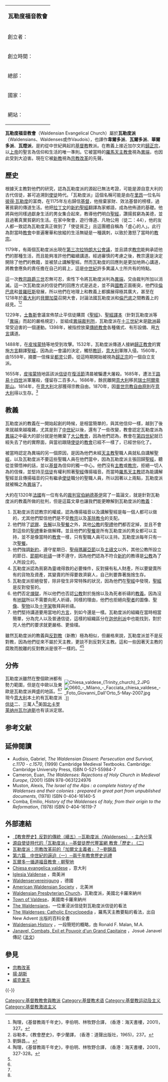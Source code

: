 {{NoteTA
|G1=Popes
}}
{| class="infobox bordered" style="width: 25em; text-align: left; font-size: 90%;"
|-
| colspan="2" style="text-align:center; font-size: large;" | '''瓦勒度福音教會'''
|- 
! 創立者：
| [[彼得·瓦勒度|彼得·瓦勒度]]
|-
! 創立時間：
| 現存最早記錄約於1177年；在1532年加入到[[法國|法國]]、[[瑞士|瑞士]]的基督新教
|-
! 總部：
| {{flagicon|Italy}} [[意大利|意大利]][[皮埃蒙特|皮埃蒙特]][[托雷佩利切|托雷佩利切]]
|-
! 國家：
| 國際性； 但是主要地在[[意大利|意大利]]、法國、[[德國|德國]]以及[[南美洲|南美洲]]。
|-
! 網站：
| [https://web.archive.org/web/20071202032508/http://www.chiesavaldese.org/indexen.html]
|}{{基督教}}{{更正教}}

'''瓦勒度福音教會'''（Waldensian Evangelical Church）屬於'''瓦勒度派'''（Waldensians、Waldenses或作Vaudois），也譯作'''韋爾多派'''、'''瓦爾多派'''、'''華爾多派'''、'''瓦燈派'''，是約從中世紀興起的[[基督教|基督教]]教派。在教義上接近加尔文的[[歸正宗|歸正宗]]，以[[上帝|上帝]]的聖言為信仰和生活的唯一準則。它被當時的[[羅馬天主教會|羅馬天主教會]]視為[[異端|異端]]，也因此受到大迫害。現在它被[[新教|新教]]視為[[宗教改革|宗教改革]]的先聲。

== 歷史 ==
根據天主教對他們的研究，認為瓦勒度派的源起已無法考證，可能是源自意大利的古代信徒，甚可追溯到[[使徒|使徒]]時代。「瓦勒度派」這個名稱可能是由在[[里昂|里昂]]一位名叫[[彼得·瓦勒度|彼得·瓦勒度]]的富商，在1175年左右歸信[[基督|基督]]，他捨棄家財、效法基督的榜樣，過著貧窮的傳道生活。他把[[拉丁文|拉丁文]]的[[新約聖經|新約聖經]]翻譯為家鄉語，成為他佈道的基礎。他將與他同樣過獻身生活的男女集合起來，教導他們明白[[聖經|聖經]]，讚揚貧窮為美德，並且過著真實貧窮的生活。在家中聚會，遊行傳道、凡物公用（徒二：44），他的友人都一致認為瓦勒度真正做到了「使徒貧乏」且這團體自稱為「虛心的人」。此行為對當時[[教會|教會]]中普遍奢華和放縱的生活無疑是一種諷刺，以致於激怒了當時的[[教宗|教宗]]。

1179年，有兩個瓦勒度派出現在[[第三次拉特朗大公會議|第三次拉特朗大公會議]]，並且請求[[教宗|教宗]]能夠承認他們的那種生活，而且能夠准許他們繼續講道。經過審慎的考慮之後，教宗還是決定開除了他們的教籍，並被禁止講解聖經。然而瓦勒度的回應則是更加地熱心講道，將教會應負的責任擔在自己的肩上，這是[[中世紀|中世紀]]許多異議人士所共有的特點。

這一次[[教宗路爵三世|教宗路爵三世]]忍無可忍，索性下令將瓦勒度派判為[[異端|異端]]，交由裁判所加以消滅。這一次瓦勒度派的信徒們的回應方式是逃走，並不與[[國教|國教]]正面衝突，他們往[[倫巴底|倫巴底]]和[[普羅旺斯|普羅旺斯]]發展，所以他們在地理上和教義上都擴展得極其廣大，甚至在1218年於[[義大利|義大利]]的[[貝爾加莫|貝爾加莫]]召開大會，討論法國瓦勒度派和[[倫巴底|倫巴底]]之間教義上的歧見。<ref>陶理，《基督教兩千年史》，李伯明、林牧野合譯， (香港：海天書樓，2001)，327。</ref><ref name="#1">谷勒本，《教會歷史》，李少蘭譯， (香港：道聲出版社，1965)，237。</ref>

1229年，[[土魯斯|土魯斯]]會議宣佈禁止平信徒購買《[[聖經|聖經]]》、[[聖經譯本|聖經譯本]]（針對瓦勒度派等「[[異端|異端]]」而起的嚴格規定），並組成[[異端裁判所|異端裁判所]]，瓦勒度派在[[十三世紀|十三世紀]]末是[[歐洲|歐洲]]最常受迫害的一個運動。1398年，被指控放棄[[傳統教會|傳統教會]]各種儀式、有形設備、用[[方言|方言]]講道。

1488年，在[[皮埃蒙特|皮埃蒙特]]等地受到攻擊。1532年，瓦勒度派傳道人接納[[歸正宗|歸正教會]]的實施[[方言|方言]]翻譯[[聖經|聖經]]，因為此一會議的決定，觸怒[[教廷|教廷]]，[[意大利|意大利]]軍隊入侵。1560年，由1559年{{le|高卢信条|French Confession of Faith}}，摘要一信條呈[[都灵|都灵]]公爵。從這時期開始被視為[[歸正宗|歸正宗]]的一個自立支派。

1655年，[[皮埃蒙特|皮埃蒙特]]地區該派[[信徒|信徒]]在[[復活節|復活節]]清晨被騙遭大屠殺。1685年，遭法王[[路易十四世|路易十四世]]派軍屠殺，僅留存二百多人。1686年，餘民離開[[意大利|意大利]]移民[[瑞士|瑞士]][[阿爾卑斯山|阿爾卑斯山]]。1814年，在[[意大利|意大利]]北部獲得宗教自由。1870年，因[[普世宗教自由原則|普世宗教自由原則]]在[[意大利|意大利]]得以生存。<ref name="#2">劉錦昌，{{cite web |url=http://www.cftfc.com/churchhistory/Big5/history/06.htm |title=存档副本 |accessdate=2007-12-13 |deadurl=yes |archiveurl=https://web.archive.org/web/20071218115607/http://www.cftfc.com/churchhistory/Big5/history/06.htm |archivedate=2007-12-18 |df= }}。</ref>

== 教義 ==
瓦勒度派的教義在一開始起創的時候，是相當簡單的，與其他信仰一樣，越到了後來就越來越複雜，尤其是到了[[中世紀|中世紀]]以後，還有了一些改變，教會認定瓦勒度派為[[異端|異端]]之中最大的部分就是他撇棄了[[大公教會|大公教會]]，因為他們認為，教會在[[第四世紀|第四世紀]]就已經失去了他的實際面，與當初跟隨[[使徒|使徒]]的[[教會|教會]]已經不一樣了，已經世俗化了。

被當時認定為異端的另一個原因，是因為他們未經[[天主教|天主教]]聖職人員就私自講解[[聖經|聖經]]，以及瓦勒度派不要這些聖職人員在他們當中，因為瓦勒度派主張回歸[[聖經|聖經]]，聽從並領悟神的話，並以[[基督|基督]]為信仰的獨一中心。他們沒有[[主教|主教]]或[[教宗|教宗]]，拒絕一切人為的信條，並堅持[[平信徒|平信徒]]有權利照著[[聖經|聖經]]傳揚福音。而當時[[羅馬天主教|羅馬天主教]]認為能講解聖經並且傳揚福音的只有繼承[[使徒|使徒]]職分的聖職人員，所以因著以上兩點，瓦勒度派就被稱之為[[異端|異端]]了。

大約在1320年[[法國|法國]]有一位有名的[[裁判官|裁判官]][[伯納德基伊|伯納德基伊]]寫了一篇論文，就是針對瓦勒度派的教義所做的批判，但是這篇文章也讓我們能更瞭解到瓦勒度派的[[教義|教義]]：
# 瓦勒度派否認教宗的權威，認為傳揚福音以及講解聖經是每一個人都可以做的，尤其他們堅信他們是不受[[教宗|教宗]]以及[[革除教令|革除教令]]的支配。
# 他們除了[[認罪|認罪]]、[[告解|告解]]以及[[聖餐|聖餐]]之外，其他[[公教|公教]]的[[聖禮|聖禮]]他們都否定掉，並且不會對這些的[[聖禮|聖禮]]重新做解釋。並且他們的[[聖餐|聖餐]]是所有瓦勒度派的男女都可以主持，並不是像當時的[[教會|教會]]一樣，只有聖職人員可以主持。瓦勒度派每年只有一次[[聖餐|聖餐]]。
# 他們強調[[新約|新約]]，遵守星期日、[[聖母瑪麗亞節|聖母瑪麗亞節]]以及[[主禱文|主禱文]]以外，其他公教所設立的節日、[[節期|節期]]和[[祈禱|祈禱]]一律不遵守，因為他們認為不符合[[新約|新約]]的教導是[[公教|公教]]為了人所設立的。
# 瓦勒度派認為貧窮為靈魂得救的必要條件，反對擁有私人財產，所以要變賣所有的貨物及資產，其變賣的所得要救濟窮人，自己則要靠著施捨生存。
# 瓦勒度派拒絕發誓，除非發生非常特殊的狀況，因為他們在[[聖經|聖經]]中發現，[[聖經|聖經]]是反對發誓的。
# 他們否定[[煉獄|煉獄]]，所以他們也否認[[公教|公教]]對於施捨以及為死者祈禱的[[教義|教義]]。因為沒有[[地獄|地獄]]所以不需要向死人祈禱，同樣的理由，他們也拒絕向[[聖者|聖者]]的圖像、[[聖像|聖像]]、[[聖物|聖物]]以及[[十字架|十字架]]敬拜與祈禱。
# 他們堅持講道要用當地的[[方言|方言]]，到如今還是一樣。瓦勒度派的組織在當時相當簡單，分為完人以及普通信徒，這樣的組織區分在[[迦他利派|迦他利派]]中也能找到，對於完人他們的要求就更嚴格、更儉樸。

雖然瓦勒度派的教義與[[反對教|反對教]]（新教）極為相似，但嚴格來說，瓦勒度派並不是反對教，因為他們從來不屬於天主教，更談不到反對天主教。這和一些因著天主教的腐敗而脫離的反對教派是很不一樣的。<ref name="#3">陶理，《基督教兩千年史》，李伯明、林牧野合譯， (香港：海天書樓，2001)，327-328。</ref><ref name="#1"/>

== 分佈 ==
<div style="float:right;width:315px;">
[[File:Chiesa_valdese_(Trinity_church)_2.JPG|thumb]]
[[File:0660_-_Milano_-_Facciata_chiesa_valdese_-_Foto_Giovanni_Dall'Orto_5-May-2007.jpg|thumb]].]]
</div>

瓦勒度派雖然在整個歐洲都有勢力範圍，但是在中歐以及東歐是瓦勒度派興盛的地區。<ref name="#3"/><ref name="#1"/>現今[[意大利|意大利]]本土約有瓦勒度派[[信徒|信徒]]二、三萬人<ref name="#2"/>美国[[北卡罗莱纳州|北卡罗莱纳州]][[瓦尔迪斯|瓦尔迪斯]]也有该派定居。

== 参考文献 ==
{{Reflist}}

== 延伸閱讀 ==
* Audisio, Gabriel, ''The Waldensian Dissent: Persecution and Survival, c.1170 - c.1570'', (1999) Cambridge Medieval Textbooks. Cambridge: Cambridge University Press, ISBN 0-521-55984-7
* Cameron, Euan, ''The Waldenses: Rejections of Holy Church in Medieval Europe'', (2001) ISBN 978-0631224976
* Muston, Alexis, ''The Israel of the Alps : a complete history of the Waldenses and their colonies : prepared in great part from unpublished documents'', (1978) ISBN 0-404-16140-5
* Comba, Emilio, ''History of the Waldenses of Italy, from their origin to the Reformation'', (1978) ISBN 0-404-16119-7

== 外部連結 ==
* [https://web.archive.org/web/20100317010154/http://blog.roodo.com/shanchiw/archives/3357203.html 【教會歷史】反對的傳統（續五）─瓦勒度派（Waldenses） - 主內分享]
* [http://heshbon.blogspot.com/2005/09/blog-post_112567303282893438.html 源自使徒時代的「瓦勒度派」─基督徒歷代豐富網 教會「歷史」 (二) ] {{Wayback|url=http://heshbon.blogspot.com/2005/09/blog-post_112567303282893438.html |date=20200824175137 }}
* [https://web.archive.org/web/20100224072613/http://www.ttcs.org.tw/~church/24.1/03.htm 瓦勒度派：宗教改革前的「加爾文主義者」？─劉錦昌]
* [https://web.archive.org/web/20071218115607/http://www.cftfc.com/churchhistory/Big5/history/06.htm 第六篇　中世紀的逼迫（一）─兩千年教會歷史巡禮]
* [https://web.archive.org/web/20070314030827/http://www.radiovaticana.org/cinesebig5/santuari/66luogocult.html 瓦爾多一循道福音教會 - 朝聖地]
* [http://www.chiesavaldese.org/ Chiesa evangelica valdese] {{Wayback|url=http://www.chiesavaldese.org/ |date=19981212023730 }}，意大利
* [http://www.iglesiavaldense.org/ Iglesia Valdense] {{Wayback|url=http://www.iglesiavaldense.org/ |date=20181015091529 }}，南美洲
* [http://www.waldenser.de/ Waldenservereinigung] {{Wayback|url=http://www.waldenser.de/ |date=20180429015626 }}，德國
* [http://www.waldensian.org/ American Waldensian Society] {{Wayback|url=http://www.waldensian.org/ |date=20210126204231 }}，北美洲
* [https://web.archive.org/web/20070929145819/http://www.waldensianpresbyterian.com/ Waldensian Presbyterian Church]，瓦勒度派，美國北卡羅來納州
* [https://web.archive.org/web/20071015040016/http://www.ci.valdese.nc.us/ Town of Valdese]，美國南卡羅來納州
* [https://web.archive.org/web/20070927212259/http://www.anabaptistnetwork.com/waldensians The Waldensians]，一位重浸派信徒對瓦勒度派信徒的看法
* [http://www.newadvent.org/cathen/15527b.htm The Waldenses: Catholic Encyclopedia] {{Wayback|url=http://www.newadvent.org/cathen/15527b.htm |date=20210417162116 }}，羅馬天主教要點的看法，出自 New Advent 出版的百科全書
* [http://homepages.rootsweb.com/~waldense/history.htm Waldensian History] {{Wayback|url=http://homepages.rootsweb.com/~waldense/history.htm |date=20210223232756 }}，一段簡短的概略，由 Ronald F. Malan, M.A. 
* [http://www.regard.eu.org/Livres.11/Janavel/ Janavel, Combats, Exil et Pouvoir d'un Grand Capitaine] {{Wayback|url=http://www.regard.eu.org/Livres.11/Janavel/ |date=20200824174142 }}，Josué Janavel 傳記 ([[法文|法文]])

== 參見 ==
* [[宗教改革|宗教改革]]
* [[揚·胡斯|揚·胡斯]]
* [[威克里夫|威克里夫]]

{{-}}
{{基督教页脚}}
{{天主教会史}}

[[Category:基督教教會與教派|Category:基督教教會與教派]]
[[Category:基督教术语|Category:基督教术语]]
[[Category:基督教运动及主义|Category:基督教运动及主义]]
[[Category:基督教激进主义|Category:基督教激进主义]]